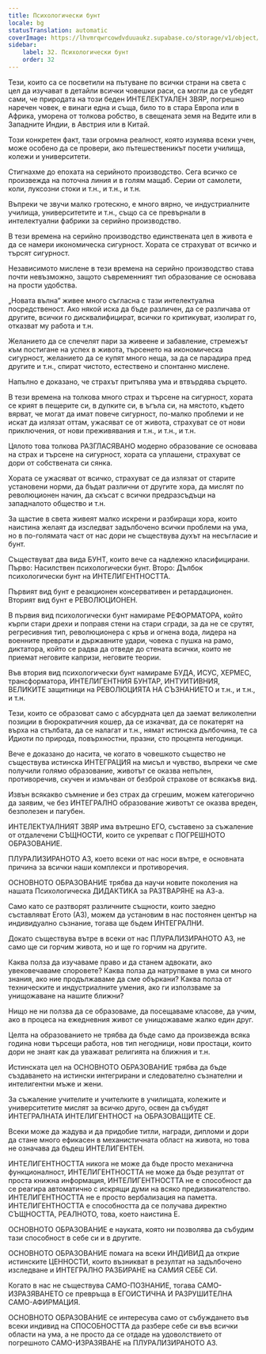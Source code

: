 ```yaml
---
title: Психологически бунт
locale: bg
statusTranslation: automatic
coverImage: https://lhvmrqwrcowdvduuaukz.supabase.co/storage/v1/object/public/strapi-uploads/small_cover-educacion-fundamental.webp-2d51a7828a2b1309555be27f7e2a61a0.webp
sidebar:
    label: 32. Психологически бунт
    order: 32
---
```

Тези, които са се посветили на пътуване по всички страни на света с цел да изучават в детайли всички човешки раси, са могли да се убедят сами, че природата на този беден ИНТЕЛЕКТУАЛЕН ЗВЯР, погрешно наречен човек, е винаги една и съща, било то в стара Европа или в Африка, уморена от толкова робство, в свещената земя на Ведите или в Западните Индии, в Австрия или в Китай.

Този конкретен факт, тази огромна реалност, която изумява всеки учен, може особено да се провери, ако пътешественикът посети училища, колежи и университети.

Стигнахме до епохата на серийното производство. Сега всичко се произвежда на поточна линия и в голям мащаб. Серии от самолети, коли, луксозни стоки и т.н., и т.н., и т.н.

Въпреки че звучи малко гротескно, е много вярно, че индустриалните училища, университетите и т.н., също са се превърнали в интелектуални фабрики за серийно производство.

В тези времена на серийно производство единствената цел в живота е да се намери икономическа сигурност. Хората се страхуват от всичко и търсят сигурност.

Независимото мислене в тези времена на серийно производство става почти невъзможно, защото съвременният тип образование се основава на прости удобства.

„Новата вълна“ живее много съгласна с тази интелектуална посредственост. Ако някой иска да бъде различен, да се различава от другите, всички го дисквалифицират, всички го критикуват, изолират го, отказват му работа и т.н.

Желанието да се спечелят пари за живеене и забавление, стремежът към постигане на успех в живота, търсенето на икономическа сигурност, желанието да се купят много неща, за да се парадира пред другите и т.н., спират чистото, естествено и спонтанно мислене.

Напълно е доказано, че страхът притъпява ума и втвърдява сърцето.

В тези времена на толкова много страх и търсене на сигурност, хората се крият в пещерите си, в дупките си, в ъгъла си, на мястото, където вярват, че могат да имат повече сигурност, по-малко проблеми и не искат да излязат оттам, ужасяват се от живота, страхуват се от нови приключения, от нови преживявания и т.н., и т.н., и т.н.

Цялото това толкова РАЗГЛАСЯВАНО модерно образование се основава на страх и търсене на сигурност, хората са уплашени, страхуват се дори от собствената си сянка.

Хората се ужасяват от всичко, страхуват се да излязат от старите установени норми, да бъдат различни от другите хора, да мислят по революционен начин, да скъсат с всички предразсъдъци на западналото общество и т.н.

За щастие в света живеят малко искрени и разбиращи хора, които наистина желаят да изследват задълбочено всички проблеми на ума, но в по-голямата част от нас дори не съществува духът на несъгласие и бунт.

Съществуват два вида БУНТ, които вече са надлежно класифицирани. Първо: Насилствен психологически бунт. Второ: Дълбок психологически бунт на ИНТЕЛИГЕНТНОСТТА.

Първият вид бунт е реакционен консервативен и ретардационен. Вторият вид бунт е РЕВОЛЮЦИОНЕН.

В първия вид психологически бунт намираме РЕФОРМАТОРА, който кърпи стари дрехи и поправя стени на стари сгради, за да не се срутят, регресивния тип, революционера с кръв и огнена вода, лидера на военните преврати и държавните удари, човека с пушка на рамо, диктатора, който се радва да отведе до стената всички, които не приемат неговите капризи, неговите теории.

Във втория вид психологически бунт намираме БУДА, ИСУС, ХЕРМЕС, трансформатора, ИНТЕЛИГЕНТНИЯ БУНТАР, ИНТУИТИВНИЯ, ВЕЛИКИТЕ защитници на РЕВОЛЮЦИЯТА НА СЪЗНАНИЕТО и т.н., и т.н., и т.н.

Тези, които се образоват само с абсурдната цел да заемат великолепни позиции в бюрократичния кошер, да се изкачват, да се покатерят на върха на стълбата, да се налагат и т.н., нямат истинска дълбочина, те са Идиоти по природа, повърхностни, празни, сто процента негодници.

Вече е доказано до насита, че когато в човешкото същество не съществува истинска ИНТЕГРАЦИЯ на мисъл и чувство, въпреки че сме получили голямо образование, животът се оказва непълен, противоречив, скучен и измъчван от безброй страхове от всякакъв вид.

Извън всякакво съмнение и без страх да сгрешим, можем категорично да заявим, че без ИНТЕГРАЛНО образование животът се оказва вреден, безполезен и пагубен.

ИНТЕЛЕКТУАЛНИЯТ ЗВЯР има вътрешно ЕГО, съставено за съжаление от отдалечени СЪЩНОСТИ, които се укрепват с ПОГРЕШНОТО ОБРАЗОВАНИЕ.

ПЛУРАЛИЗИРАНОТО АЗ, което всеки от нас носи вътре, е основната причина за всички наши комплекси и противоречия.

ОСНОВНОТО ОБРАЗОВАНИЕ трябва да научи новите поколения на нашата Психологическа ДИДАКТИКА за РАЗТВАРЯНЕ на АЗ-а.

Само като се разтворят различните същности, които заедно съставляват Егото (АЗ), можем да установим в нас постоянен център на индивидуално съзнание, тогава ще бъдем ИНТЕГРАЛНИ.

Докато съществува вътре в всеки от нас ПЛУРАЛИЗИРАНОТО АЗ, не само ще си горчим живота, но и ще го горчим на другите.

Каква полза да изучаваме право и да станем адвокати, ако увековечаваме споровете? Каква полза да натрупваме в ума си много знания, ако ние продължаваме да сме объркани? Каква полза от техническите и индустриалните умения, ако ги използваме за унищожаване на нашите ближни?

Нищо не ни ползва да се образоваме, да посещаваме класове, да учим, ако в процеса на ежедневния живот се унищожаваме жалко един друг.

Целта на образованието не трябва да бъде само да произвежда всяка година нови търсещи работа, нов тип негодници, нови простаци, които дори не знаят как да уважават религията на ближния и т.н.

Истинската цел на ОСНОВНОТО ОБРАЗОВАНИЕ трябва да бъде създаването на истински интегрирани и следователно съзнателни и интелигентни мъже и жени.

За съжаление учителите и учителките в училищата, колежите и университетите мислят за всичко друго, освен да събудят ИНТЕГРАЛНАТА ИНТЕЛИГЕНТНОСТ на ОБРАЗОВАЩИТЕ СЕ.

Всеки може да жадува и да придобие титли, награди, дипломи и дори да стане много ефикасен в механистичната област на живота, но това не означава да бъдеш ИНТЕЛИГЕНТЕН.

ИНТЕЛИГЕНТНОСТТА никога не може да бъде просто механична функционалност, ИНТЕЛИГЕНТНОСТТА не може да бъде резултат от проста книжна информация, ИНТЕЛИГЕНТНОСТТА не е способност да се реагира автоматично с искрящи думи на всяко предизвикателство. ИНТЕЛИГЕНТНОСТТА не е просто вербализация на паметта. ИНТЕЛИГЕНТНОСТТА е способността да се получава директно СЪЩНОСТТА, РЕАЛНОТО, това, което наистина Е.

ОСНОВНОТО ОБРАЗОВАНИЕ е науката, която ни позволява да събудим тази способност в себе си и в другите.

ОСНОВНОТО ОБРАЗОВАНИЕ помага на всеки ИНДИВИД да открие истинските ЦЕННОСТИ, които възникват в резултат на задълбочено изследване и ИНТЕГРАЛНО РАЗБИРАНЕ на САМИЯ СЕБЕ СИ.

Когато в нас не съществува САМО-ПОЗНАНИЕ, тогава САМО-ИЗРАЗЯВАНЕТО се превръща в ЕГОИСТИЧНА И РАЗРУШИТЕЛНА САМО-АФИРМАЦИЯ.

ОСНОВНОТО ОБРАЗОВАНИЕ се интересува само от събуждането във всеки индивид на СПОСОБНОСТТА да разбере себе си във всички области на ума, а не просто да се отдаде на удоволствието от погрешното САМО-ИЗРАЗЯВАНЕ на ПЛУРАЛИЗИРАНОТО АЗ.

